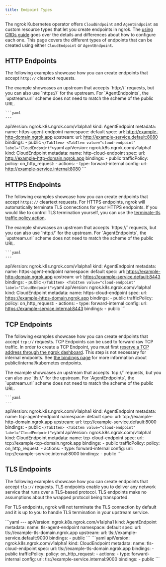 ```yaml
---
title: Endpoint Types
---
```



The ngrok Kubernetes operator offers `CloudEndpoint` and `AgentEndpoint` as custom resource types that let you create endpoints in ngrok.
The [using CRDs guide](/kubernetes/guides/using-crds) goes over the details and differences about how to configure each one. 
This page covers the different types of endpoints that can be created using either `CloudEndpoint` or `AgentEndpoint`.

## HTTP Endpoints

The following examples showcase how you can create endpoints that accept `http://` cleartext requests.

<!-- prettier-ignore-start -->
<Tabs groupId="http" queryString="http">
	<TabItem value="agent-endpoint" label="AgentEndpoint" default>
	The example showcases an upstream that accepts `http://` requests, but you can also use `https://` for the upstream.
	For `AgentEndpoints`, the `upstream.url` scheme does not need to match the scheme of the public URL.
	
	```yaml
	---
  apiVersion: ngrok.k8s.ngrok.com/v1alpha1
  kind: AgentEndpoint
  metadata:
    name: https-agent-endpoint
    namespace: default
  spec:
		url: http://example-http-domain.ngrok.app
    upstream:
      url: http://example-service.default:8080
		bindings:
    - public
	```
	</TabItem>
	<TabItem value="cloud-endpoint" label="CloudEndpoint">
	```yaml
  apiVersion: ngrok.k8s.ngrok.com/v1alpha1
  kind: CloudEndpoint
  metadata:
    name: http-cloud-endpoint
  spec:
    url: http://example-http-domain.ngrok.app
    bindings:
    - public
    trafficPolicy:
      policy:
        on_http_request:
        - actions:
          - type: forward-internal
            config:
              url: http://example-service.internal:8080
	```
  </TabItem>
</Tabs>
<!-- prettier-ignore-end -->

## HTTPS Endpoints

The following examples showcase how you can create endpoints that accept `https://` cleartext requests.
For HTTPS endpoints, ngrok will automatically terminate TLS connections for your HTTPS endpoints. 
If you would like to control TLS termination yourself, you can use the [terminate-tls traffic policy action](/traffic-policy/actions/terminate-tls/).

<!-- prettier-ignore-start -->
<Tabs groupId="https" queryString="https">
	<TabItem value="agent-endpoint" label="AgentEndpoint" default>
	The example showcases an upstream that accepts `https://` requests, but you can also use `http://` for the upstream.
	For `AgentEndpoints`, the `upstream.url` scheme does not need to match the scheme of the public URL.

	```yaml
	---
  apiVersion: ngrok.k8s.ngrok.com/v1alpha1
  kind: AgentEndpoint
  metadata:
    name: https-agent-endpoint
    namespace: default
  spec:
		url: https://example-http-domain.ngrok.app
    upstream:
      url: https://example-service.default:8443
		bindings:
    - public
	```
	</TabItem>
	<TabItem value="cloud-endpoint" label="CloudEndpoint">
	```yaml
  apiVersion: ngrok.k8s.ngrok.com/v1alpha1
  kind: CloudEndpoint
  metadata:
    name: https-cloud-endpoint
  spec:
    url: https://example-https-domain.ngrok.app
    bindings:
    - public
    trafficPolicy:
      policy:
        on_http_request:
        - actions:
          - type: forward-internal
            config:
              url: https://example-service.internal:8443
		bindings:
    - public
	```
  </TabItem>
</Tabs>
<!-- prettier-ignore-end -->

## TCP Endpoints

The following examples showcase how you can create endpoints that accept `tcp://` requests.
TCP Endpoints can be used to forward raw TCP traffic. 
In order to create a TCP Endpoint, you must first [reserve a TCP address through the ngrok dashboard](https://dashboard.ngrok.com/tcp-addresses).
This step is not necessary for internal endpoints. See [the bindings page](/kubernetes/guides/bindings) for more information about public/internal/kubernetes endpoints.

<!-- prettier-ignore-start -->
<Tabs groupId="tcp" queryString="tcp">
	<TabItem value="agent-endpoint" label="AgentEndpoint" default>
	The example showcases an upstream that accepts `tcp://` requests, but you can also use `tls://` for the upstream.
	For `AgentEndpoints`, the `upstream.url` scheme does not need to match the scheme of the public URL.

	```yaml
	---
  apiVersion: ngrok.k8s.ngrok.com/v1alpha1
  kind: AgentEndpoint
  metadata:
    name: tcp-agent-endpoint
    namespace: default
  spec:
		url: tcp://example-http-domain.ngrok.app
    upstream:
      url: tcp://example-service.default:8000
		bindings:
    - public
	```
	</TabItem>
	<TabItem value="cloud-endpoint" label="CloudEndpoint">
	```yaml
  apiVersion: ngrok.k8s.ngrok.com/v1alpha1
  kind: CloudEndpoint
  metadata:
    name: tcp-cloud-endpoint
  spec:
    url: tcp://example-tcp-domain.ngrok.app
    bindings:
    - public
    trafficPolicy:
      policy:
        on_http_request:
        - actions:
          - type: forward-internal
            config:
              url: tcp://example-service.internal:8000
		bindings:
    - public
	```
  </TabItem>
</Tabs>
<!-- prettier-ignore-end -->

## TLS Endpoints

The following examples showcase how you can create endpoints that accept `tls://` requests.
TLS endpoints enable you to deliver any network service that runs over a TLS-based protocol. 
TLS endpoints make no assumptions about the wrapped protocol being transported.


For TLS endpoints, ngrok will not terminate the TLS connection by default and it is up to you to handle TLS termination in your upstream service.

<!-- prettier-ignore-start -->
<Tabs groupId="tls" queryString="tls">
	<TabItem value="agent-endpoint" label="AgentEndpoint" default>
	```yaml
	---
  apiVersion: ngrok.k8s.ngrok.com/v1alpha1
  kind: AgentEndpoint
  metadata:
    name: tls-agent-endpoint
    namespace: default
  spec:
		url: tls://example-tls-domain.ngrok.app
    upstream:
      url: tls://example-service.default:9000
		bindings:
    - public
	```
	</TabItem>
	<TabItem value="cloud-endpoint" label="CloudEndpoint">
	```yaml
  apiVersion: ngrok.k8s.ngrok.com/v1alpha1
  kind: CloudEndpoint
  metadata:
    name: tls-cloud-endpoint
  spec:
    url: tls://example-tls-domain.ngrok.app
    bindings:
    - public
    trafficPolicy:
      policy:
        on_http_request:
        - actions:
          - type: forward-internal
            config:
              url: tls://example-service.internal:9000
		bindings:
    - public
	```
  </TabItem>
</Tabs>
<!-- prettier-ignore-end -->
